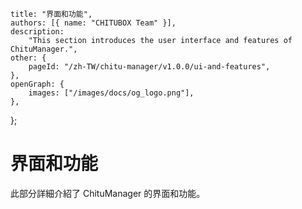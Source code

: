 	title: "界面和功能",
	authors: [{ name: "CHITUBOX Team" }],
	description:
		"This section introduces the user interface and features of ChituManager.",
	other: {
		pageId: "/zh-TW/chitu-manager/v1.0.0/ui-and-features",
	},
	openGraph: {
		images: ["/images/docs/og_logo.png"],
	},
};

# 界面和功能

此部分詳細介紹了 ChituManager 的界面和功能。
